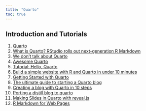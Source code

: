 ```yaml
---
title: "Quarto"
toc: true
---
```


## Introduction and Tutorials

1)  [Quarto](https://quarto.org/)
2)  [What is Quarto? RStudio rolls out next-generation R Markdown](https://www.infoworld.com/article/3666743/what-is-quarto-rstudio-quietly-rolls-out-next-generation-r-markdown.html)
3)  [We don't talk about Quarto](https://www.apreshill.com/blog/2022-04-we-dont-talk-about-quarto/)
4)  [Awesome Quarto](https://github.com/mcanouil/awesome-quarto)
5)  [Tutorial: Hello, Quarto](https://quarto.org/docs/get-started/hello/rstudio.html)
6)  [Build a simple website with R and Quarto in under 10 minutes](https://philipp.quarto.pub/my-first-website/article.html)
7)  [Getting Started with Quarto](https://rstudio-conf-2022.github.io/get-started-quarto/)
8)  [The ultimate guide to starting a Quarto blog](https://albert-rapp.de/posts/13_quarto_blog_writing_guide/13_quarto_blog_writing_guide.html)
9)  [Creating a blog with Quarto in 10 steps](https://beamilz.com/posts/2022-06-05-creating-a-blog-with-quarto/en/)
10) [Porting a distill blog to quarto](https://blog.djnavarro.net/posts/2022-04-20_porting-to-quarto/)
11) [Making Slides in Quarto with reveal.js](https://meghan.rbind.io/blog/quarto-slides/)
12) [R Markdown for Web Pages](https://www.markdownguide.org/basic-syntax/)
